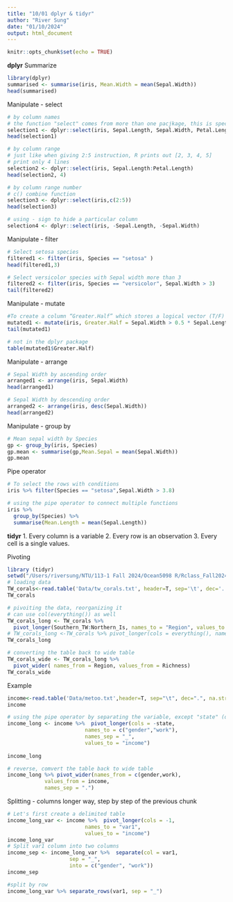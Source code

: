 ```yaml
---
title: "10/01 dplyr & tidyr"
author: "River Sung"
date: "01/10/2024"
output: html_document
---
```


```r
knitr::opts_chunk$set(echo = TRUE)
```

**dplyr**
Summarize
```r
library(dplyr)
summarised <- summarise(iris, Mean.Width = mean(Sepal.Width))
head(summarised)
```

Manipulate - select 
```r
# by column names
# the function "select" comes from more than one pacjkage, this is specifying which package to use, also dont need to use the library() function to load package 
selection1 <- dplyr::select(iris, Sepal.Length, Sepal.Width, Petal.Length)
head(selection1) 

# by column range
# just like when giving 2:5 instruction, R prints out [2, 3, 4, 5]
# print only 4 lines
selection2 <- dplyr::select(iris, Sepal.Length:Petal.Length)
head(selection2, 4)

# by column range number
# c() combine function
selection3 <- dplyr::select(iris,c(2:5))
head(selection3)

# using - sign to hide a particular column
selection4 <- dplyr::select(iris, -Sepal.Length, -Sepal.Width)
```

Manipulate - filter
```r
# Select setosa species
filtered1 <- filter(iris, Species == "setosa" )
head(filtered1,3)

# Select versicolor species with Sepal width more than 3
filtered2 <- filter(iris, Species == "versicolor", Sepal.Width > 3)
tail(filtered2)
```

Manipulate - mutate
```r
#To create a column “Greater.Half” which stores a logical vector (T/F)
mutated1 <- mutate(iris, Greater.Half = Sepal.Width > 0.5 * Sepal.Length)
tail(mutated1)

# not in the dplyr package
table(mutated1$Greater.Half)
```

Manipulate - arrange
```r
# Sepal Width by ascending order
arranged1 <- arrange(iris, Sepal.Width)
head(arranged1)

# Sepal Width by descending order
arranged2 <- arrange(iris, desc(Sepal.Width))
head(arranged2)
```

Manipulate - group by 
```r
# Mean sepal width by Species
gp <- group_by(iris, Species)
gp.mean <- summarise(gp,Mean.Sepal = mean(Sepal.Width))
gp.mean
```

Pipe operator 
```r
# To select the rows with conditions
iris %>% filter(Species == "setosa",Sepal.Width > 3.8)

# using the pipe operator to connect multiple functions 
iris %>% 
  group_by(Species) %>% 
  summarise(Mean.Length = mean(Sepal.Length))
```

**tidyr**
1. Every column is a variable
2. Every row is an observation
3. Every cell is a single values.

Pivoting 
```r
library (tidyr)
setwd("/Users/riversung/NTU/113-1 Fall 2024/Ocean5098 R/Rclass_Fall2024/Manipulation")
# loading data
TW_corals<-read.table('Data/tw_corals.txt', header=T, sep='\t', dec='.') 
TW_corals

# pivoiting the data, reorganizing it
# can use col(everything()) as well
TW_corals_long <- TW_corals %>%
  pivot_longer(Southern_TW:Northern_Is, names_to = "Region", values_to = "Richness")
# TW_corals_long <-TW_corals %>% pivot_longer(cols = everything(), names_to = "Region", values_to = "Richness") 
TW_corals_long 

# converting the table back to wide table
TW_corals_wide <- TW_corals_long %>%
  pivot_wider( names_from = Region, values_from = Richness) 
TW_corals_wide
```

Example
```r
income<-read.table('Data/metoo.txt',header=T, sep="\t", dec=".", na.strings = "n/a")
income

# using the pipe operator by separating the variable, except "state" (dont need to separate this)
income_long <- income %>%  pivot_longer(cols = -state, 
                         names_to = c("gender","work"), 
                         names_sep = "_", 
                         values_to = "income")
                         
income_long

# reverse, comvert the table back to wide table 
income_long %>% pivot_wider(names_from = c(gender,work), 
            values_from = income,
            names_sep = ".")
```

Splitting - columns 
longer way, step by step of the previous chunk 
```r
# Let's first create a delimited table
income_long_var <- income %>%  pivot_longer(cols = -1, 
                         names_to = "var1", 
                         values_to = "income")
income_long_var
# Split var1 column into two columns
income_sep <- income_long_var %>%  separate(col = var1, 
                    sep = "_", 
                    into = c("gender", "work"))
income_sep

#split by row
income_long_var %>% separate_rows(var1, sep = "_")
```



















